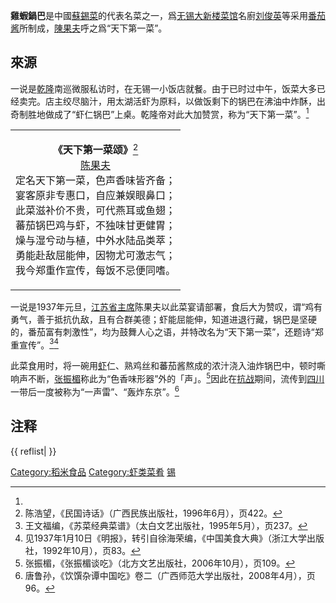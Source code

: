 {{Infobox Prepared Food
| name             = 雞蝦鍋巴<br>Fried shelled shrimps on toast
| image            =
| caption          = 
| alternate_name   = 天下第一菜、轰炸东京
| country          = [[中国|中国]]
| region           = [[无锡|无锡]]
| course           = 主菜
| served           = 
| main_ingredient  = 饭锅巴
| variations       = 
| calories         = 约190卡（100克）
| other            = 
}} 

'''雞蝦鍋巴'''是中國[[蘇錫菜|蘇錫菜]]的代表名菜之一，爲[[无锡|无锡]][[大新楼菜馆|大新楼菜馆]]名廚[[刘俊英|刘俊英]]等采用[[番茄酱|番茄酱]]所制成，[[陳果夫|陳果夫]]呼之爲“天下第一菜”。

== 來源 ==
一说是[[乾隆|乾隆]]南巡微服私访时，在无锡一小饭店就餐。由于已时过中午，饭菜大多已经卖完。店主绞尽脑汁，用太湖活虾为原料，以做饭剩下的锅巴在沸油中炸酥，出奇制胜地做成了“虾仁锅巴”上桌。乾隆帝对此大加赞赏，称为“天下第一菜”。<ref name="简介" />

{| class="toccolours" style="float: left; margin-left: 0em; margin-right: 1em; font-size: 70%; background:#c6dbf7; color:black; width:20em; max-width: 40%;" cellspacing="1"  
| style="text-align: left;" |<div style="text-align: center;"> 
'''《天下第一菜颂》'''<ref>陈浩望，《民国诗话》（广西民族出版社，1996年6月），页422。</ref><br />[[陈果夫|陈果夫]]<br />定名天下第一菜，色声香味皆齐备；<br />宴客原非专惠口，自应兼娱眼鼻口； <br />此菜滋补价不贵，可代燕耳或鱼翅；<br />蕃茄锅巴鸡与虾，不独味甘更健胃；<br />燥与湿兮动与植，中外水陆品类萃；<br />勇能赴敌屈能伸，因物尤可激志气；<br />我今郑重作宣传，每饭不忌便同嗜。
</div>
|}

一说是1937年元旦，[[江苏省主席|江苏省主席]]陈果夫以此菜宴请部署，食后大为赞叹，谓“鸡有勇气，善于抵抗仇敌，且有合群美德；虾能屈能伸，知道进退行藏，锅巴是坚硬的，番茄富有刺激性”，均为鼓舞人心之语，并特改名为“天下第一菜”，还题诗“郑重宣传”。<ref>王文福编，《苏菜经典菜谱》（太白文艺出版社，1995年5月），页237。</ref><ref>见1937年1月10日《明报》，转引自徐海荣编，《中国美食大典》（浙江大学出版社，1992年10月），页83。</ref>

此菜食用时，将一碗用[[虾|虾]]仁、熟鸡丝和蕃茄酱熬成的浓汁浇入油炸锅巴中，顿时嘶响声不断，[[张振楣|张振楣]]称此为“色香味形器”外的「声」。<ref name="简介">张振楣，《张振楣谈吃》（北方文艺出版社，2006年10月），页109。</ref>因此在[[抗战|抗战]]期间，流传到[[四川|四川]]一带后一度被称为“一声雷”、“轰炸东京”。<ref>唐鲁孙，《饮馔杂谭中国吃》卷二（广西师范大学出版社，2008年4月），页96。</ref>

==注释==
{{wikibooks|食谱/天下第一菜|天下第一菜}}
{{ reflist| }}

[[Category:稻米食品|Category:稻米食品]]
[[Category:虾类菜肴|Category:虾类菜肴]]
[[Category:苏锡菜|锡]]